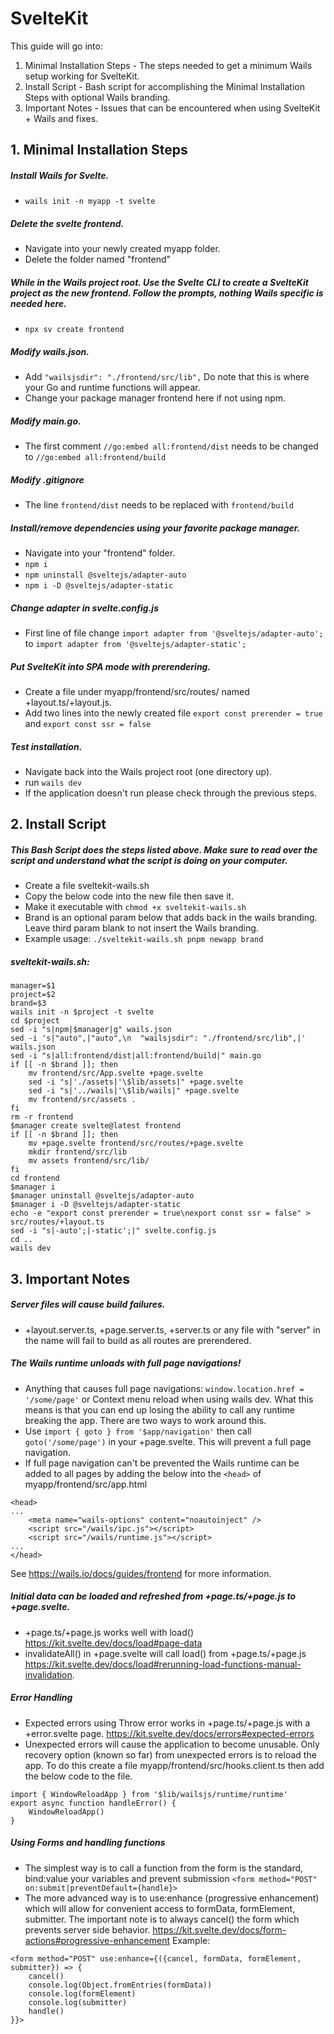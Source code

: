 # SvelteKit

This guide will go into:
1. Minimal Installation Steps - The steps needed to get a minimum Wails setup working for SvelteKit.
2. Install Script - Bash script for accomplishing the Minimal Installation Steps with optional Wails branding.
3. Important Notes - Issues that can be encountered when using SvelteKit + Wails and fixes.

## 1. Minimal Installation Steps

##### Install Wails for Svelte.
- `wails init -n myapp -t svelte`

##### Delete the svelte frontend.
- Navigate into your newly created myapp folder.
- Delete the folder named "frontend"

##### While in the Wails project root. Use the Svelte CLI to create a SvelteKit project as the new frontend. Follow the prompts, nothing Wails specific is needed here.
- `npx sv create frontend`

##### Modify wails.json.
- Add `"wailsjsdir": "./frontend/src/lib",` Do note that this is where your Go and runtime functions will appear.
- Change your package manager frontend here if not using npm.

##### Modify main.go.
- The first comment `//go:embed all:frontend/dist` needs to be changed to `//go:embed all:frontend/build`

##### Modify .gitignore
- The line `frontend/dist` needs to be replaced with `frontend/build`

##### Install/remove dependencies using your favorite package manager.
- Navigate into your "frontend" folder.
- `npm i`
- `npm uninstall @sveltejs/adapter-auto`
- `npm i -D @sveltejs/adapter-static`

##### Change adapter in svelte.config.js
- First line of file change `import adapter from '@sveltejs/adapter-auto';` to `import adapter from '@sveltejs/adapter-static';`

##### Put SvelteKit into SPA mode with prerendering.
- Create a file under myapp/frontend/src/routes/ named +layout.ts/+layout.js.
- Add two lines into the newly created file `export const prerender = true` and `export const ssr = false`

##### Test installation.
- Navigate back into the Wails project root (one directory up).
- run `wails dev`
- If the application doesn't run please check through the previous steps.

## 2. Install Script

##### This Bash Script does the steps listed above.  Make sure to read over the script and understand what the script is doing on your computer.

- Create a file sveltekit-wails.sh
- Copy the below code into the new file then save it.
- Make it executable with `chmod +x sveltekit-wails.sh`
- Brand is an optional param below that adds back in the wails branding.  Leave third param blank to not insert the Wails branding.
- Example usage: `./sveltekit-wails.sh pnpm newapp brand`

##### sveltekit-wails.sh:
```
manager=$1
project=$2
brand=$3
wails init -n $project -t svelte
cd $project
sed -i "s|npm|$manager|g" wails.json
sed -i 's|"auto",|"auto",\n  "wailsjsdir": "./frontend/src/lib",|' wails.json
sed -i "s|all:frontend/dist|all:frontend/build|" main.go
if [[ -n $brand ]]; then
	mv frontend/src/App.svelte +page.svelte
	sed -i "s|'./assets|'\$lib/assets|" +page.svelte
	sed -i "s|'../wails|'\$lib/wails|" +page.svelte
	mv frontend/src/assets .
fi
rm -r frontend
$manager create svelte@latest frontend
if [[ -n $brand ]]; then
	mv +page.svelte frontend/src/routes/+page.svelte
	mkdir frontend/src/lib
	mv assets frontend/src/lib/
fi
cd frontend
$manager i
$manager uninstall @sveltejs/adapter-auto
$manager i -D @sveltejs/adapter-static
echo -e "export const prerender = true\nexport const ssr = false" > src/routes/+layout.ts
sed -i "s|-auto';|-static';|" svelte.config.js
cd ..
wails dev
```

## 3. Important Notes

##### Server files will cause build failures.
- +layout.server.ts, +page.server.ts, +server.ts or any file with "server" in the name will fail to build as all routes are prerendered.

##### The Wails runtime unloads with full page navigations!
- Anything that causes full page navigations: `window.location.href = '/some/page'` or Context menu reload when using wails dev.  What this means is that you can end up losing the ability to call any runtime breaking the app. There are two ways to work around this.
- Use `import { goto } from '$app/navigation'` then call `goto('/some/page')` in your +page.svelte. This will prevent a full page navigation.
- If full page navigation can't be prevented the Wails runtime can be added to all pages by adding the below into the `<head>` of myapp/frontend/src/app.html
```
<head>
...
	<meta name="wails-options" content="noautoinject" />
	<script src="/wails/ipc.js"></script>
	<script src="/wails/runtime.js"></script>
...
</head>
```
See https://wails.io/docs/guides/frontend for more information.

##### Initial data can be loaded and refreshed from +page.ts/+page.js to +page.svelte.
- +page.ts/+page.js works well with load() https://kit.svelte.dev/docs/load#page-data
- invalidateAll() in +page.svelte will call load() from +page.ts/+page.js https://kit.svelte.dev/docs/load#rerunning-load-functions-manual-invalidation.

##### Error Handling
- Expected errors using Throw error works in +page.ts/+page.js with a +error.svelte page. https://kit.svelte.dev/docs/errors#expected-errors
- Unexpected errors will cause the application to become unusable.  Only recovery option (known so far) from unexpected errors is to reload the app.  To do this create a file myapp/frontend/src/hooks.client.ts then add the below code to the file.
```
import { WindowReloadApp } from '$lib/wailsjs/runtime/runtime' 
export async function handleError() {
	WindowReloadApp()
}
```

##### Using Forms and handling functions
- The simplest way is to call a function from the form is the standard, bind:value your variables and prevent submission `<form method="POST" on:submit|preventDefault={handle}>`
- The more advanced way is to use:enhance (progressive enhancement) which will allow for convenient access to formData, formElement, submitter.  The important note is to always cancel() the form which prevents server side behavior.  https://kit.svelte.dev/docs/form-actions#progressive-enhancement  Example:
```
<form method="POST" use:enhance={({cancel, formData, formElement, submitter}) => {
	cancel()
	console.log(Object.fromEntries(formData))
	console.log(formElement)
	console.log(submitter)
	handle()
}}>
```
